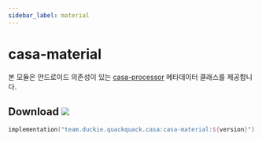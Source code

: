 ```yaml
---
sidebar_label: material
---
```


# casa-material 
 
본 모듈은 안드로이드 의존성이 있는 [casa-processor](processor.mdx) 메타데이터 클래스를 제공합니다.

## Download ![](https://img.shields.io/maven-central/v/team.duckie.quackquack.casa/casa-material?style=flat-square)

```kotlin
implementation("team.duckie.quackquack.casa:casa-material:${version}")
```